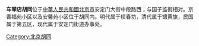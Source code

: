 {{NoteTA|zh-hant:衚衕;zh-hans:胡同}}
{{unreferenced|time=2019-01-31T03:13:04+00:00}}
{{Coord|39.9454493|116.4055802|type:landmark_region:CN-11_source:GoogleMaps|display=title}}
'''车辇店胡同'''位于[[中華人民共和國|中華人民共和國]][[北京市|北京市]]安定门大街中段路西；与国子监街相对。京香福苑小区以及安馨苑小区位于胡同内。明代属于棂春坊，清代属于镶黄旗，民国属于第五区，现代属于安定门街道办事处。

{{DEFAULTSORT:Che}}
[[Category:北京胡同|Category:北京胡同]]
{{Beijing-stub}}